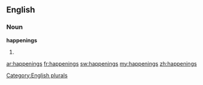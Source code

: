 ==English==

===Noun===
'''happenings'''

# {{plural of|[[happening]]}}

[[Category:English plurals]]

[[ar:happenings]]
[[fr:happenings]]
[[sw:happenings]]
[[my:happenings]]
[[zh:happenings]]